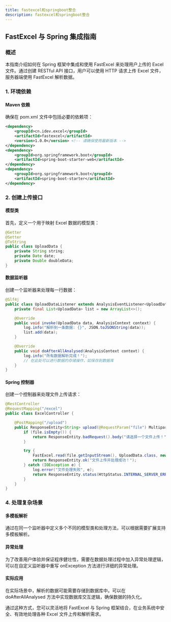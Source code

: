 ```yaml
---
title: fastexcel和springboot整合
description: fastexcel和springboot整合
---
```


## FastExcel 与 Spring 集成指南
### 概述

本指南介绍如何在 Spring 框架中集成和使用 FastExcel 来处理用户上传的 Excel 文件。通过创建 RESTful API 接口，用户可以使用 HTTP 请求上传 Excel 文件，服务器端使用 FastExcel 解析数据。

### 1. 环境依赖
#### Maven 依赖
确保在 pom.xml 文件中包括必要的依赖项：

```xml
<dependency>
    <groupId>cn.idev.excel</groupId>
    <artifactId>fastexcel</artifactId>
    <version>1.0.0</version> <!-- 请确保使用最新版本 -->
</dependency>
<dependency>
    <groupId>org.springframework.boot</groupId>
    <artifactId>spring-boot-starter-web</artifactId>
</dependency>
<dependency>
    <groupId>org.springframework.boot</groupId>
    <artifactId>spring-boot-starter</artifactId>
</dependency>
```

### 2. 创建上传接口
#### 模型类
首先，定义一个用于映射 Excel 数据的模型类：

```java
@Getter
@Setter
@ToString
public class UploadData {
    private String string;
    private Date date;
    private Double doubleData;
}
```
#### 数据监听器
创建一个监听器来处理每一行数据：

```java
@Slf4j
public class UploadDataListener extends AnalysisEventListener<UploadData> {
    private final List<UploadData> list = new ArrayList<>();

    @Override
    public void invoke(UploadData data, AnalysisContext context) {
        log.info("解析到一条数据: {}", JSON.toJSONString(data));
        list.add(data);
    }

    @Override
    public void doAfterAllAnalysed(AnalysisContext context) {
        log.info("所有数据解析完成！");
        // 在此处可以进行数据的存储操作，如保存到数据库
    }
}
```

#### Spring 控制器
创建一个控制器来处理文件上传请求：

```java
@RestController
@RequestMapping("/excel")
public class ExcelController {

    @PostMapping("/upload")
    public ResponseEntity<String> upload(@RequestParam("file") MultipartFile file) {
        if (file.isEmpty()) {
            return ResponseEntity.badRequest().body("请选择一个文件上传！");
        }

        try {
            FastExcel.read(file.getInputStream(), UploadData.class, new UploadDataListener()).sheet().doRead();
            return ResponseEntity.ok("文件上传并处理成功！");
        } catch (IOException e) {
            log.error("文件处理失败", e);
            return ResponseEntity.status(HttpStatus.INTERNAL_SERVER_ERROR).body("文件处理失败！");
        }
    }
}
```

### 4. 处理复杂场景
#### 多模板解析
通过在同一个监听器中定义多个不同的模型类和处理方法，可以根据需要扩展支持多模板解析。

#### 异常处理
为了改善用户体验并保证程序健壮性，需要在数据处理过程中加入异常处理逻辑，可以在自定义监听器中重写 onException 方法进行详细的异常处理。

#### 实际应用
在实际场景中，解析的数据可能需要存储到数据库中。可以在 doAfterAllAnalysed 方法中实现数据库交互逻辑，确保数据的持久化。

通过这种方式，您可以灵活地将 FastExcel 与 Spring 框架结合，在业务系统中安全、有效地处理各种 Excel 文件上传和解析需求。

